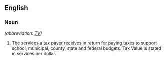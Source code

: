 ==English==

===Noun===
{{en-noun|head=[[tax]] [[value]]}} ''(abbreviation: [[TV]])''

# The [[services]] a tax [[payer]] receives in return for paying taxes to support school, municipal, county, state and federal budgets. Tax Value is stated in services per dollar.